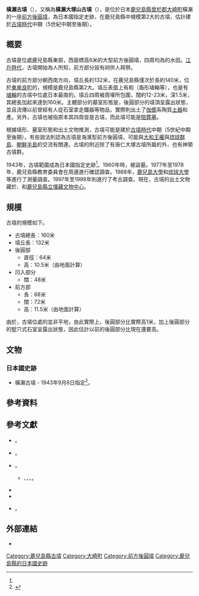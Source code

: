 {{日本古墳
|名稱     = 橫瀨古墳
|圖片     = [[File:Yokose_Kofun,_zenkei-1.jpg|250px]]
|所屬     = 
|所在地   = 日本[[鹿兒島縣|鹿兒島縣]][[曾於郡|曾於郡]][[大崎町|大崎町]]橫瀨
|形狀     = [[前方後圓墳|前方後圓墳]]
|規模     = 墳丘長132米<br>前方部份高11.5米
|建造時期 = [[古墳時代|古墳時代]]中期（5世紀中期至後期）
|墓室形態 = {{Link-ja|竪穴式石室|竪穴式石室}}
|被葬者   = 不明
|出土文物   = 鐵器等
|史跡指定 = 日本國指定史跡
|其他 = 
}}

'''橫瀨古墳'''（{{jpn|j=横瀬古墳|hg=よこせこふん|rm=Yokosekofun}}），又稱為'''橫瀨大塚山古墳'''（{{jpn|j=横瀬大塚山古墳|hg=よこせおおつかやまこふん|rm=Yokoseōtsukayamakofun}}），是位於日本[[鹿兒島縣|鹿兒島縣]][[曾於郡|曾於郡]][[大崎町|大崎町]]橫瀨的一座[[前方後圓墳|前方後圓墳]]，為日本國指定史跡，在鹿兒島縣中規模第2大的古墳，估計建於[[古墳時代|古墳時代]]中期（5世紀中期至後期）。

== 概要 ==
古墳是位處鹿兒島縣東部，{{Link-ja|志布志灣|志布志湾}}西面標高6米的大型前方後圓墳，四周均為的水田{{Sfn|横瀬古墳（上野原縄文の森）}}。[[江戶時代|江戶時代]]，古墳開始為人所知{{Sfn|横瀬古墳（上野原縄文の森）}}，前方部分設有祠供人拜祭{{Sfn|横瀬古墳（鹿児島県）}}。

古墳的前方部分朝西南方向{{Sfn|横瀬古墳（上野原縄文の森）}}，墳丘長約132米，在鹿兒島縣僅次於長約140米，位於[[東串良町|東串良町]]的{{Link-ja|唐仁大塚古墳|唐仁大塚古墳}}，規模是鹿兒島縣第2大。墳丘表面上有{{Link-ja|圓筒埴輪|円筒埴輪}}和{{Link-ja|形象埴輪|形象埴輪}}（盾形埴輪等），也是有[[埴輪|埴輪]]的古墳中位處日本最南的{{Sfn|横瀬古墳（上野原縄文の森）}}。墳丘四周被周壕所包圍，闊約12-23米，深1.5米，其總長加起來達到160米{{Sfn|横瀬古墳（上野原縄文の森）}}。主體部分的墓室形態是{{Link-ja|竪穴式石室|竪穴式石室}}，後圓部分的墳頂呈露出狀態{{Sfn|横瀬古墳（上野原縄文の森）}}，並且流傳以前曾經有人從石室拿走鐵器等物品{{Sfn|横瀬古墳（上野原縄文の森）}}，實際則出土了[[伽倻|伽倻]]系陶質[[土器|土器]]和{{Link-ja|陶邑窯|陶邑窯|陶邑}}產{{Link-ja|須惠器|須恵器}}{{Sfn|横瀬古墳（上野原縄文の森）}}。另外，古墳也被指原本其四周皆是古墳{{Sfn|横瀬古墳（鹿児島県）}}，而此墳可能是[[陪葬墓|陪葬墓]]{{Sfn|横瀬古墳（平凡社）|1998年}}。

根據墳形、墓室形態和出土文物推測，古墳可能是建於[[古墳時代|古墳時代]]中期（5世紀中期至後期）{{Sfn|横瀬古墳（上野原縄文の森）}}。有些說法則認為古墳是海濱型前方後圓墳，可能與[[大和王權|大和王權]]與[[琉球群島|琉球群島]]、[[朝鮮半島|朝鮮半島]]的交流有關連{{Sfn|広報おおさき|2015年}}。古墳的附近除了有唐仁大塚古墳所屬的{{Link-ja|唐仁古墳群|唐仁古墳群}}外，也有神領古墳群{{Sfn|横瀬古墳（平凡社）|1998年}}。

1943年，古墳範圍成為日本國指定史跡<ref name="国指定"/>。1960年時，被盜墓{{Sfn|国指定史跡完全ガイド}}。1977年至1978年，鹿兒島縣教育委員會在周邊進行確認調查{{Sfn|横瀬古墳（上野原縄文の森）}}。1988年，[[鹿兒島大學|鹿兒島大學]]和[[琉球大學|琉球大學]]等進行了測量調查{{Sfn|横瀬古墳（上野原縄文の森）}}。1997年至1998年則進行了考古調查{{Sfn|国指定史跡完全ガイド}}。現在，古墳的出土文物藏於{{Link-ja|鹿兒島縣立博物館|鹿児島県立博物館}}、{{Link-ja|鹿兒島縣歷史資料中心|黎明館鹿児島県歴史資料センター黎明館}}和[[上野原遺跡|鹿兒島縣立埋藏文物中心]]{{Sfn|国指定史跡完全ガイド}}{{Sfn|横瀬古墳（上野原縄文の森）}}。

== 規模 ==
古墳的規模如下{{Sfn|横瀬古墳（上野原縄文の森）}}。
* 古墳總長：160米
* 墳丘長：132米
* 後圓部
** 直徑：64米
** 高：10.5米（由地面計算）
* 凹入部分
** 闊：48米
* 前方部
** 長：68米
** 闊：72米
** 高：11.5米（由地面計算）
由於，古墳位處的並非平地，由此實際上，後圓部分比實際高1米{{Sfn|横瀬古墳（上野原縄文の森）}}，加上後圓部分的竪穴式石室呈露出狀態，因此估計以前的後圓部分比現在還要高{{Sfn|横瀬古墳（上野原縄文の森）}}。

== 文物 ==
=== 日本國史跡 ===
* 橫瀨古墳 - 1943年9月8日指定<ref name="国指定">{{日本國指定文化財等數據庫|401|2993|横瀬古墳}}</ref>。

== 參考資料 ==
{{reflist}}

== 參考文獻 ==
* {{Wikicite|reference={{PDFlink|[https://www.pref.kagoshima.jp/ba08/documents/5898_20120229131843-1.pdf 「横瀬古墳」]}}（鹿児島県）|ref={{Harvid|横瀬古墳（鹿児島県）}}}}。
* {{Wikicite|reference={{PDFlink|[http://www.jomon-no-mori.jp/sensikodai/449.pdf 「横瀬古墳」]}}（鹿児島県上野原縄文の森）|ref={{Harvid|横瀬古墳（上野原縄文の森）}}}}。
* {{Wikicite|reference=「横瀬古墳とヤマト王権」（大崎町「広報おおさき」、2015年11月・12月）|ref={{Harvid|広報おおさき|2015年}}}}。
** {{PDFlink|[https://www.town.kagoshima-osaki.lg.jp/osaki06/form/H2711/oosaki11-20.pdf 1]}}、{{PDFlink|[https://www.town.kagoshima-osaki.lg.jp/osaki06/form/H2711/oosaki11-21.pdf 2]}}、{{PDFlink|[https://www.town.kagoshima-osaki.lg.jp/osaki06/form/H2712/oosaki12-22.pdf 3]}}、{{PDFlink|[https://www.town.kagoshima-osaki.lg.jp/osaki06/form/H2712/oosaki12-23.pdf 4]}}。
*{{Cite book|editor=|author={{Link-ja|大塚初重|大塚初重}}|year=1989|script-chapter=ja:横瀬古墳|script-title=ja:日本古墳大辞典|publisher={{Link-ja|東京堂出版|東京堂出版}}|isbn=978-4490102604|ref={{Harvid|横瀬古墳（古墳）|1989年}}}}
* {{Cite book|editor=|author=|year=1998|script-chapter=ja:横瀬古墳|script-title=ja:日本歴史地名大系 47 鹿児島県の地名|publisher=[[平凡社|平凡社]]|isbn=4582490476|ref={{Harvid|横瀬古墳（平凡社）|1998年}}}}
* {{Wikicite|reference=[https://kotobank.jp/word/%E6%A8%AA%E7%80%AC%E5%8F%A4%E5%A2%B3-1445268 「横瀬古墳」]『国指定史跡完全ガイド』 講談社（リンクは朝日新聞社「コトバンク」）|ref={{Harvid|国指定史跡完全ガイド}}}}。

== 外部連結 ==
* {{日本國指定文化財等數據庫|401|2993|横瀬古墳}}

{{DEFAULTSORT:Yokosekofun}}
[[Category:鹿兒島縣古墳|Category:鹿兒島縣古墳]]
[[Category:大崎町|Category:大崎町]]
[[Category:前方後圓墳|Category:前方後圓墳]]
[[Category:鹿兒島縣的日本國史跡|Category:鹿兒島縣的日本國史跡]]